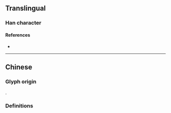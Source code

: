 {{also|濫}}
{{character info}}
==Translingual==

===Han character===
{{Han char|rn=85|rad=水|as=10|sn=13|four=|canj=ELIT|ids=⿰氵监}}

====References====
* {{Han ref|kx=0643.241|hdz=31698.020|uh=6EE5|ud=28389}}

----

==Chinese==

===Glyph origin===
{{Han simp|濫|f=監|t=监}}.

===Definitions===
{{zh-see|濫}}